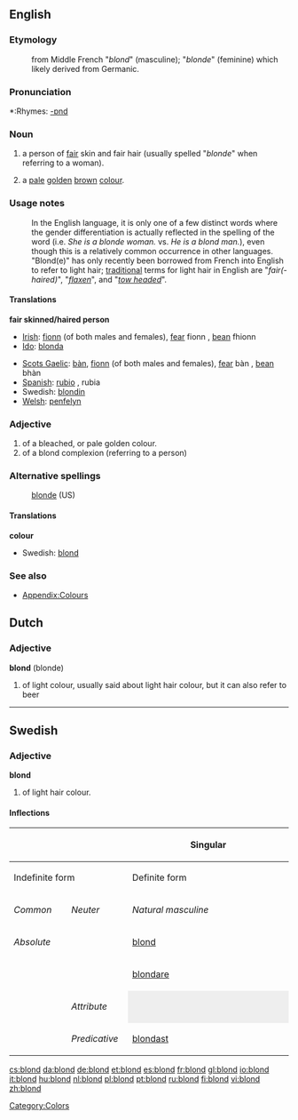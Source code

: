 ==English==

===Etymology===
: from Middle French "''blond''" (masculine); "''blonde''" (feminine) which likely derived from Germanic.

===Pronunciation===
*:Rhymes: [[Rhymes:English:-ɒnd|-ɒnd]]

===Noun===
{{en-noun}}

# {{UK}} a person of [[fair]] skin and fair hair (usually spelled "''blonde''" when referring to a woman).
# {{UK}} a [[pale]] [[golden]] [[brown]] [[colour]].

===Usage notes===
: In the English language, it is only one of a few distinct words where the gender differentiation is actually reflected in the spelling of the word (i.e. ''She is a blonde woman.'' vs. ''He is a blond man.''), even though this is a relatively common occurrence in other languages. "Blond(e)" has only recently been borrowed from French into English to refer to light hair; [[traditional]] terms for light hair in English are "''fair(-haired)''", "''[[flaxen]]''", and "''[[towhead|tow headed]]''".

====Translations====
'''fair skinned/haired person'''
{{top}}
*[[Irish]]: [[fionn]] (of both males and females), [[fear#Irish|fear]] fionn {{m}}, [[bean#Irish|bean]] fhionn {{f}}
* [[Ido]]: [[blonda]]
{{mid}}
*[[Scots Gaelic]]: [[bàn]], [[fionn]] (of both males and females), [[fear#Scots Gaelic|fear]] bàn {{m}}, [[bean#Scottish Gaelic|bean]] bhàn {{f}}
*[[Spanish]]: [[rubio]] {{m}}, rubia {{f}}
*Swedish: [[blondin]]
*[[Welsh]]: [[penfelyn]]
{{bottom}}

===Adjective===
{{en-adj-er}}

#of a bleached, or pale golden colour.
#of a blond complexion (referring to a person)

===Alternative spellings===
:[[blonde]] (US)

====Translations====
'''colour'''
{{top}}
*Swedish: [[blond#Swedish|blond]]
{{mid}}
{{bottom}}

===See also===
*[[Wiktionary_Appendix:Colours|Appendix:Colours]]

[[Category:Colors]]

==Dutch==
===Adjective===
'''blond''' (blonde)
# of light colour, usually said about light hair colour, but it can also refer to beer

----
==Swedish==
===Adjective===
'''blond'''
# of light hair colour.

====Inflections====
{| border=1 cellspacing=0 
|- bgcolor="#FFFFF0" align=center
! rowspan=3 colspan=2 |
! colspan=4 width=400 | Singular
! rowspan=3 width=100 | Plural
|- bgcolor="#FFFFF0" align=center
! colspan=2 width=200 | Indefinite form
! colspan=2 width=200 | Definite form
|- bgcolor="#FFFFF0" align=center
| width=100 | ''Common''
| width=100 | ''Neuter''
| width=100 | ''Natural masculine''
| width=100 | ''Other''
|- align=center
| bgcolor="#FFFFF0" colspan=2 width=120 | ''Absolute''
| [[blond]]
| [[blont]]
| [[blonde]]
| [[blonda]]
| [[blonda]]
|- align=center
| bgcolor="#FFFFF0" colspan=2 | {{compar}}
| colspan=7 | [[blondare]]
|- align=center
| bgcolor="#FFFFF0" rowspan=2 width=60 | {{superl}}
| bgcolor="#FFFFF0" width=60 | ''Attribute''
| colspan=2 style="background:#eeeeee" |  
| [[blondaste]]
| [[blondaste]]
| [[blondaste]]
|- align=center 
| bgcolor="#FFFFF0" width=60 | ''Predicative''
| colspan=5 | [[blondast]]
|}

[[cs:blond]]
[[da:blond]]
[[de:blond]]
[[et:blond]]
[[es:blond]]
[[fr:blond]]
[[gl:blond]]
[[io:blond]]
[[it:blond]]
[[hu:blond]]
[[nl:blond]]
[[pl:blond]]
[[pt:blond]]
[[ru:blond]]
[[fi:blond]]
[[vi:blond]]
[[zh:blond]]